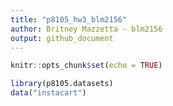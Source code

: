 ```yaml
---
title: "p8105_hw3_blm2156"
author: Britney Mazzetta - blm2156
output: github_document
---
```


```r
knitr::opts_chunk$set(echo = TRUE)
```
```r
library(p8105.datasets)
data("instacart")
```

